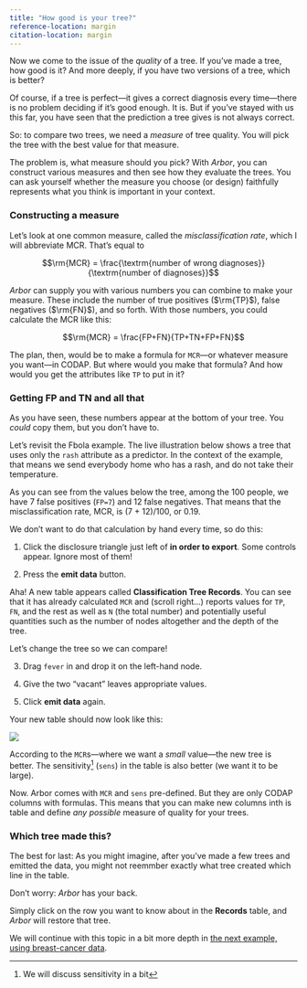 ```yaml
---
title: "How good is your tree?"
reference-location: margin
citation-location: margin
---
```


```{=html}
    <script src="src/awash-functions.js"></script>
```

Now we come to the issue of the *quality* of a tree. 
If you've made a tree, how good is it? 
And more deeply, if you have two versions of a tree, which is better?

Of course, if a tree is perfect---it gives a correct diagnosis every time---there
is no problem deciding if it's good enough. 
It is.
But if you've stayed with us this far, 
you have seen that the prediction a tree gives is not always correct.

So: to compare two trees, we need a *measure* of tree quality.
You will pick the tree with the best value for that measure.

The problem is, what measure should you pick?
With *Arbor*, you can construct various measures and then see how they evaluate the trees.
You can ask yourself whether the measure you choose (or design) faithfully
represents what you think is important in your context.

### Constructing a measure

Let's look at one common measure, called the *misclassification rate*, which I will abbreviate MCR.
That's equal to

$$\rm{MCR} = \frac{\textrm{number of wrong diagnoses}}{\textrm{number of diagnoses}}$$


*Arbor* can supply you with various numbers you can combine to make your measure. 
These include the number of true positives ($\rm{TP}$), false negatives ($\rm{FN}$), and so forth.
With those numbers, you could calculate the MCR like this:

$$\rm{MCR} = \frac{FP+FN}{TP+TN+FP+FN}$$

The plan, then, would be to make a formula for `MCR`---or whatever measure you want---in CODAP.
But where would you make that formula?
And how would you get the attributes like `TP` to put in it?

### Getting FP and TN and all that

As you have seen, these numbers appear at the bottom of your tree. 
You *could* copy them, but you don't have to.

Let's revisit the Fbola example. 
The live illustration below shows a tree that uses only the `rash` attribute as a predictor.
In the context of the example, that means we send everybody home who has a rash,
and do not take their temperature.

As you can see from the values below the tree, among the 100 people, 
we have 7 false positives (`FP=7`) and 12 false negatives.
That means that the misclassification rate, MCR, is (7 + 12)/100, or 0.19. 

::: {.column-page-right}
<script>
    const theURL = "https://codap.concord.org/releases/latest/static/dg/en/cert/index.html#shared=https%3A%2F%2Fcfm-shared.concord.org%2FYJqHZ3h9qtWyUFB0GyWS%2Ffile.json";
    awash.liveDemoAt(theURL);
</script>
:::

We don't want to do that calculation by hand every time, so do this:

(@)  Click the disclosure triangle just left of **in order to export**. 
Some controls appear. Ignore most of them!

(@) Press the **emit data** button. 

Aha! A new table appears called **Classification Tree Records**. 
You can see that it has already calculated `MCR` and (scroll right...) 
reports values for `TP`, `FN`, and the rest as well as `N` (the total number)
and potentially useful quantities such as the number of nodes altogether and the depth of the tree. 

Let's change the tree so we can compare!

(@) Drag `fever` in and drop it on the left-hand node.

(@) Give the two "vacant" leaves appropriate values.

(@) Click **emit data** again. 

Your new table should now look like this:

![](art/measures-two-results.png)

According to the `MCR`s---where we want a *small* value---the new tree is better.
The sensitivity^[We will discuss sensitivity in a bit] 
(`sens`) in the table is also better (we want it to be large). 

Now. 
Arbor comes with `MCR` and `sens` pre-defined. 
But they are only CODAP columns with formulas.
This means that you can make new columns inth is table and define *any possible* 
measure of quality for your trees. 

### Which tree made this?

The best for last: As you might imagine, after you've made a few trees and emitted the data,
you might not reemmber exactly what tree created which line in the table.

Don't worry: *Arbor* has your back. 

Simply click on the row you want to know about in the **Records** table,
and *Arbor* will restore that tree.

We will continue with this topic in a bit more depth 
in [the next example, using breast-cancer data](breast-cancer.qmd).